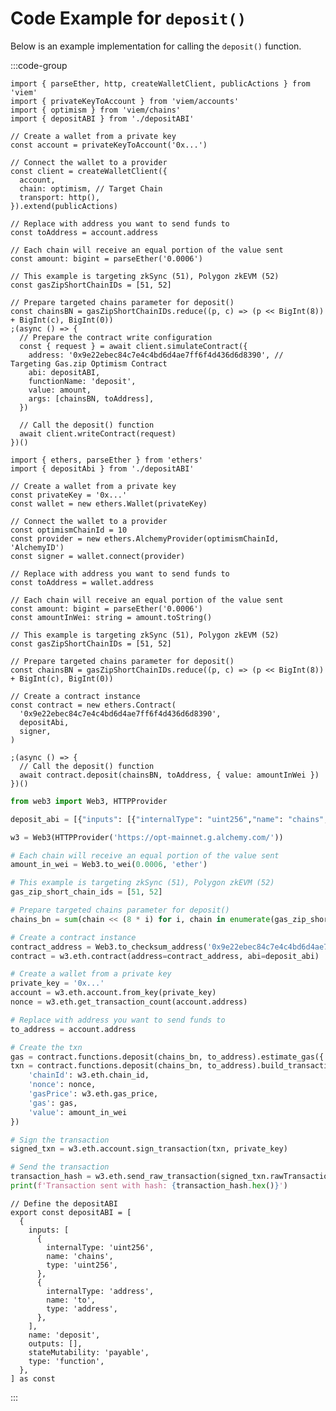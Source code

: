 # Code Example for `deposit()`

Below is an example implementation for calling the `deposit()` function.

:::code-group

```tsx [viem]
import { parseEther, http, createWalletClient, publicActions } from 'viem'
import { privateKeyToAccount } from 'viem/accounts'
import { optimism } from 'viem/chains'
import { depositABI } from './depositABI'

// Create a wallet from a private key
const account = privateKeyToAccount('0x...')

// Connect the wallet to a provider
const client = createWalletClient({
  account,
  chain: optimism, // Target Chain
  transport: http(),
}).extend(publicActions)

// Replace with address you want to send funds to
const toAddress = account.address

// Each chain will receive an equal portion of the value sent
const amount: bigint = parseEther('0.0006')

// This example is targeting zkSync (51), Polygon zkEVM (52)
const gasZipShortChainIDs = [51, 52]

// Prepare targeted chains parameter for deposit()
const chainsBN = gasZipShortChainIDs.reduce((p, c) => (p << BigInt(8)) + BigInt(c), BigInt(0))
;(async () => {
  // Prepare the contract write configuration
  const { request } = await client.simulateContract({
    address: '0x9e22ebec84c7e4c4bd6d4ae7ff6f4d436d6d8390', // Targeting Gas.zip Optimism Contract
    abi: depositABI,
    functionName: 'deposit',
    value: amount,
    args: [chainsBN, toAddress],
  })

  // Call the deposit() function
  await client.writeContract(request)
})()
```

```tsx [ethers]
import { ethers, parseEther } from 'ethers'
import { depositAbi } from './depositABI'

// Create a wallet from a private key
const privateKey = '0x...'
const wallet = new ethers.Wallet(privateKey)

// Connect the wallet to a provider
const optimismChainId = 10
const provider = new ethers.AlchemyProvider(optimismChainId, 'AlchemyID')
const signer = wallet.connect(provider)

// Replace with address you want to send funds to
const toAddress = wallet.address

// Each chain will receive an equal portion of the value sent
const amount: bigint = parseEther('0.0006')
const amountInWei: string = amount.toString()

// This example is targeting zkSync (51), Polygon zkEVM (52)
const gasZipShortChainIDs = [51, 52]

// Prepare targeted chains parameter for deposit()
const chainsBN = gasZipShortChainIDs.reduce((p, c) => (p << BigInt(8)) + BigInt(c), BigInt(0))

// Create a contract instance
const contract = new ethers.Contract(
  '0x9e22ebec84c7e4c4bd6d4ae7ff6f4d436d6d8390',
  depositAbi,
  signer,
)

;(async () => {
  // Call the deposit() function
  await contract.deposit(chainsBN, toAddress, { value: amountInWei })
})()
```

```python [python]
from web3 import Web3, HTTPProvider

deposit_abi = [{"inputs": [{"internalType": "uint256","name": "chains","type": "uint256"},{"internalType": "address","name": "to","type": "address"}],"name": "deposit","outputs": [],"stateMutability": "payable","type": "function"}]

w3 = Web3(HTTPProvider('https://opt-mainnet.g.alchemy.com/'))

# Each chain will receive an equal portion of the value sent
amount_in_wei = Web3.to_wei(0.0006, 'ether')

# This example is targeting zkSync (51), Polygon zkEVM (52)
gas_zip_short_chain_ids = [51, 52]

# Prepare targeted chains parameter for deposit()
chains_bn = sum(chain << (8 * i) for i, chain in enumerate(gas_zip_short_chain_ids))

# Create a contract instance
contract_address = Web3.to_checksum_address('0x9e22ebec84c7e4c4bd6d4ae7ff6f4d436d6d8390')
contract = w3.eth.contract(address=contract_address, abi=deposit_abi)

# Create a wallet from a private key
private_key = '0x...'
account = w3.eth.account.from_key(private_key)
nonce = w3.eth.get_transaction_count(account.address)

# Replace with address you want to send funds to
to_address = account.address

# Create the txn
gas = contract.functions.deposit(chains_bn, to_address).estimate_gas({'value': amount_in_wei})
txn = contract.functions.deposit(chains_bn, to_address).build_transaction({
    'chainId': w3.eth.chain_id,
    'nonce': nonce,
    'gasPrice': w3.eth.gas_price,
    'gas': gas,
    'value': amount_in_wei
})

# Sign the transaction
signed_txn = w3.eth.account.sign_transaction(txn, private_key)

# Send the transaction
transaction_hash = w3.eth.send_raw_transaction(signed_txn.rawTransaction)
print(f'Transaction sent with hash: {transaction_hash.hex()}')
```

```tsx [depositABI.ts]
// Define the depositABI
export const depositABI = [
  {
    inputs: [
      {
        internalType: 'uint256',
        name: 'chains',
        type: 'uint256',
      },
      {
        internalType: 'address',
        name: 'to',
        type: 'address',
      },
    ],
    name: 'deposit',
    outputs: [],
    stateMutability: 'payable',
    type: 'function',
  },
] as const
```

:::
